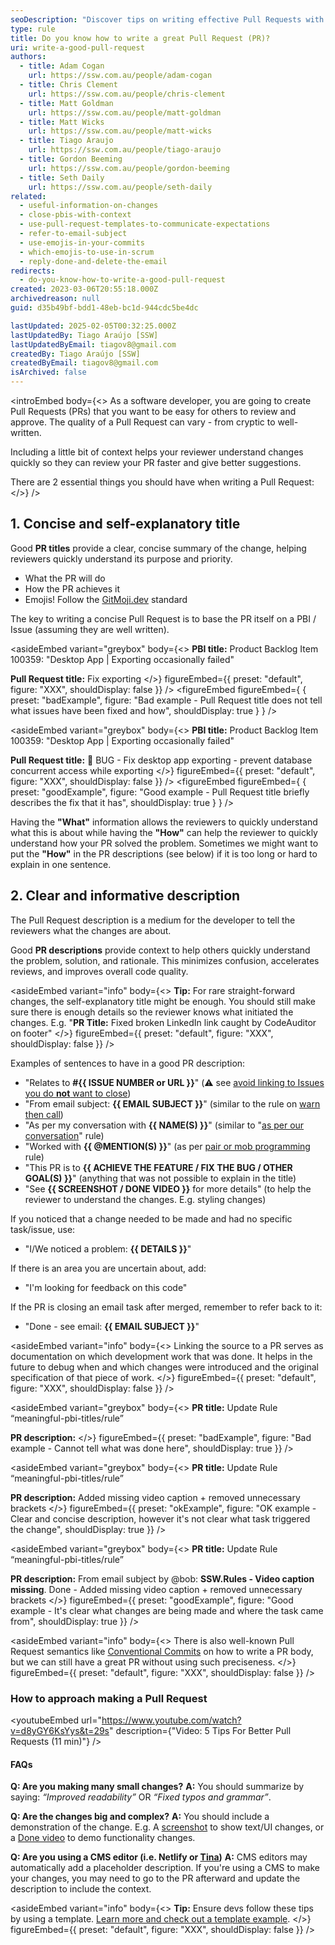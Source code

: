 ```yaml
---
seoDescription: "Discover tips on writing effective Pull Requests with clear titles and descriptions for improved collaboration and code reviews."
type: rule
title: Do you know how to write a great Pull Request (PR)?
uri: write-a-good-pull-request
authors:
  - title: Adam Cogan
    url: https://ssw.com.au/people/adam-cogan
  - title: Chris Clement
    url: https://ssw.com.au/people/chris-clement
  - title: Matt Goldman
    url: https://ssw.com.au/people/matt-goldman
  - title: Matt Wicks
    url: https://ssw.com.au/people/matt-wicks
  - title: Tiago Araujo
    url: https://ssw.com.au/people/tiago-araujo
  - title: Gordon Beeming
    url: https://ssw.com.au/people/gordon-beeming
  - title: Seth Daily
    url: https://ssw.com.au/people/seth-daily
related:
  - useful-information-on-changes
  - close-pbis-with-context
  - use-pull-request-templates-to-communicate-expectations
  - refer-to-email-subject
  - use-emojis-in-your-commits
  - which-emojis-to-use-in-scrum
  - reply-done-and-delete-the-email
redirects:
  - do-you-know-how-to-write-a-good-pull-request
created: 2023-03-06T20:55:18.000Z
archivedreason: null
guid: d35b49bf-bdd1-48eb-bc1d-944cdc5be4dc

lastUpdated: 2025-02-05T00:32:25.000Z
lastUpdatedBy: Tiago Araújo [SSW]
lastUpdatedByEmail: tiagov8@gmail.com
createdBy: Tiago Araújo [SSW]
createdByEmail: tiagov8@gmail.com
isArchived: false
---
```


<introEmbed
  body={<>
As a software developer, you are going to create Pull Requests (PRs) that you want to be easy for others to review and approve. The quality of a Pull Request can vary - from cryptic to well-written.

Including a little bit of context helps your reviewer understand changes quickly so they can review your PR faster and give better suggestions.

There are 2 essential things you should have when writing a Pull Request:
  </>}
/>
## 1. Concise and self-explanatory **title**

Good **PR titles** provide a clear, concise summary of the change, helping reviewers quickly understand its purpose and priority.

* What the PR will do
* How the PR achieves it
* Emojis! Follow the [GitMoji.dev](https://gitmoji.dev) standard

The key to writing a concise Pull Request is to base the PR itself on a PBI / Issue (assuming they are well written).

<asideEmbed
  variant="greybox"
  body={<>
    **PBI title:** Product Backlog Item 100359: "Desktop App | Exporting occasionally failed"

**Pull Request title:** Fix exporting
  </>}
  figureEmbed={{
    preset: "default",
    figure: "XXX",
    shouldDisplay: false
  }}
/>
<figureEmbed figureEmbed={ {
  preset: "badExample",
  figure: "Bad example - Pull Request title does not tell what issues have been fixed and how",
  shouldDisplay: true
} } />


<asideEmbed
  variant="greybox"
  body={<>
    **PBI title:** Product Backlog Item 100359: "Desktop App | Exporting occasionally failed"

**Pull Request title:** 🐛 BUG - Fix desktop app exporting - prevent database concurrent access while exporting
  </>}
  figureEmbed={{
    preset: "default",
    figure: "XXX",
    shouldDisplay: false
  }}
/>
<figureEmbed figureEmbed={ {
  preset: "goodExample",
  figure: "Good example - Pull Request title briefly describes the fix that it has",
  shouldDisplay: true
} } />


Having the **"What"** information allows the reviewers to quickly understand what this is about while having the **"How"** can help the reviewer to quickly understand how your PR solved the problem. Sometimes we might want to put the **"How"** in the PR descriptions (see below) if it is too long or hard to explain in one sentence.

## 2. Clear and informative **description**

The Pull Request description is a medium for the developer to tell the reviewers what the changes are about.

Good **PR descriptions** provide context to help others quickly understand the problem, solution, and rationale. This minimizes confusion, accelerates reviews, and improves overall code quality.

<asideEmbed
  variant="info"
  body={<>
    **Tip:** For rare straight-forward changes, the self-explanatory title might be enough. You should still make sure there is enough details so the reviewer knows what initiated the changes. E.g. "**PR Title:** Fixed broken LinkedIn link caught by CodeAuditor on footer"
  </>}
  figureEmbed={{
    preset: "default",
    figure: "XXX",
    shouldDisplay: false
  }}
/>

Examples of sentences to have in a good PR description:

* "Relates to **#&#123;&#123; ISSUE NUMBER or URL &#125;&#125;**" (⚠️ see [avoid linking to Issues you do **not** want to close](/avoid-auto-closing-issues/))
* "From email subject: **&#123;&#123; EMAIL SUBJECT &#125;&#125;**" (similar to the rule on [warn then call](/warn-then-call))
* "As per my conversation with **&#123;&#123; NAME(S) &#125;&#125;**" (similar to "[as per our conversation](/as-per-our-conversation-emails)" rule)
* "Worked with **&#123;&#123; @MENTION(S) &#125;&#125;**" (as per [pair or mob programming](/do-you-use-co-creation-patterns) rule)
* "This PR is to **&#123;&#123; ACHIEVE THE FEATURE / FIX THE BUG / OTHER GOAL(S) &#125;&#125;**" (anything that was not possible to explain in the title)
* "See **&#123;&#123; SCREENSHOT / DONE VIDEO &#125;&#125;** for more details" (to help the reviewer to understand the changes. E.g. styling changes)

If you noticed that a change needed to be made and had no specific task/issue, use:

* "I/We noticed a problem: **&#123;&#123; DETAILS &#125;&#125;**"

If there is an area you are uncertain about, add:

* "I'm looking for feedback on this code"

If the PR is closing an email task after merged, remember to refer back to it:

* "Done - see email: **&#123;&#123; EMAIL SUBJECT &#125;&#125;**"

<asideEmbed
  variant="info"
  body={<>
    Linking the source to a PR serves as documentation on which development work that was done. It helps in the future to debug when and which changes were introduced and the original specification of that piece of work.
  </>}
  figureEmbed={{
    preset: "default",
    figure: "XXX",
    shouldDisplay: false
  }}
/>

<asideEmbed
  variant="greybox"
  body={<>
    **PR title:** Update Rule “meaningful-pbi-titles/rule”

**PR description:**
  </>}
  figureEmbed={{
    preset: "badExample",
    figure: "Bad example - Cannot tell what was done here",
    shouldDisplay: true
  }}
/>

<asideEmbed
  variant="greybox"
  body={<>
    **PR title:** Update Rule “meaningful-pbi-titles/rule”

**PR description:** Added missing video caption + removed unnecessary brackets
  </>}
  figureEmbed={{
    preset: "okExample",
    figure: "OK example - Clear and concise description, however it's not clear what task triggered the change",
    shouldDisplay: true
  }}
/>

<asideEmbed
  variant="greybox"
  body={<>
    **PR title:** Update Rule “meaningful-pbi-titles/rule”

**PR description:**
From email subject by @bob: **SSW.Rules - Video caption missing**. Done - Added missing video caption + removed unnecessary brackets
  </>}
  figureEmbed={{
    preset: "goodExample",
    figure: "Good example - It's clear what changes are being made and where the task came from",
    shouldDisplay: true
  }}
/>

<asideEmbed
  variant="info"
  body={<>
    There is also well-known Pull Request semantics like [Conventional Commits](https://www.conventionalcommits.org/en/v1.0.0/) on how to write a PR body, but we can still have a great PR without using such preciseness.
  </>}
  figureEmbed={{
    preset: "default",
    figure: "XXX",
    shouldDisplay: false
  }}
/>

### How to approach making a Pull Request

<youtubeEmbed url="https://www.youtube.com/watch?v=d8yGY6KsYys&t=29s" description={"Video: 5 Tips For Better Pull Requests (11 min)"} />

#### FAQs

**Q: Are you making many small changes?**
**A:** You should summarize by saying: *“Improved readability”* OR *“Fixed typos and grammar”*.

**Q: Are the changes big and complex?**
**A:** You should include a demonstration of the change.
E.g. A [screenshot](/screenshots-avoid-walls-of-text) to show text/UI changes, or a [Done video](/record-a-quick-and-dirty-done-video) to demo functionality changes.

**Q: Are you using a CMS editor (i.e. Netlify or [Tina](https://tina.io))**
**A:** CMS editors may automatically add a placeholder description. If you're using a CMS to make your changes, you may need to go to the PR afterward and update the description to include the context.

<asideEmbed
  variant="info"
  body={<>
    **Tip:** Ensure devs follow these tips by using a template. [Learn more and check out a template example](/use-pull-request-templates-to-communicate-expectations).
  </>}
  figureEmbed={{
    preset: "default",
    figure: "XXX",
    shouldDisplay: false
  }}
/>
